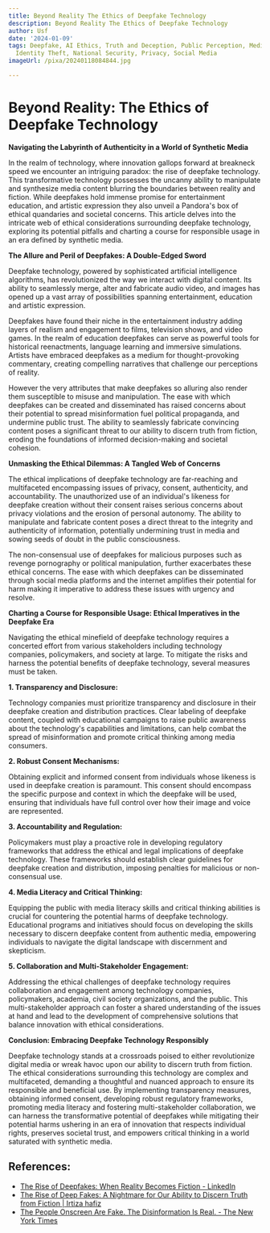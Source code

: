 ```yaml
---
title: Beyond Reality The Ethics of Deepfake Technology
description: Beyond Reality The Ethics of Deepfake Technology
author: Usf
date: '2024-01-09'
tags: Deepfake, AI Ethics, Truth and Deception, Public Perception, Media Manipulation,
  Identity Theft, National Security, Privacy, Social Media
imageUrl: /pixa/20240118084844.jpg

---
```

# Beyond Reality: The Ethics of Deepfake Technology

**Navigating the Labyrinth of  Authenticity in a World of Synthetic Media**

In the  realm of technology, where innovation gallops forward at breakneck speed we encounter an intriguing paradox: the rise of deepfake technology. This  transformative  technology possesses the  uncanny ability to manipulate and synthesize media content blurring the boundaries between reality and fiction. While deepfakes hold immense promise for  entertainment education, and artistic expression  they also unveil a  Pandora's  box of ethical quandaries and societal concerns. This article delves into the  intricate  web of  ethical considerations surrounding deepfake  technology, exploring its potential pitfalls and charting a course for responsible usage in an  era defined by synthetic media.

**The Allure and Peril of Deepfakes: A Double-Edged Sword**

Deepfake technology, powered by sophisticated artificial intelligence  algorithms,  has revolutionized the way we interact with digital content. Its ability to seamlessly  merge, alter and fabricate audio video, and images has opened up a vast array of possibilities spanning entertainment,  education and artistic expression.

Deepfakes  have found their niche in  the entertainment industry adding layers  of realism and engagement to films, television shows, and video games. In the realm of education deepfakes can serve as powerful tools for historical reenactments,  language learning and immersive simulations. Artists have embraced deepfakes  as a medium for thought-provoking commentary, creating compelling narratives that challenge our perceptions of reality.

However the very attributes that make deepfakes so alluring also render them susceptible to  misuse and manipulation. The ease with which deepfakes can be created and disseminated has raised concerns about their potential to spread misinformation fuel political propaganda, and  undermine public  trust. The ability to seamlessly fabricate  convincing content poses a significant threat to our ability to discern  truth from fiction, eroding the  foundations of informed decision-making  and societal cohesion.

**Unmasking the Ethical Dilemmas: A  Tangled Web of Concerns**

The ethical implications of  deepfake technology are far-reaching  and multifaceted encompassing issues of  privacy, consent, authenticity,  and accountability. The unauthorized use of an  individual's likeness for deepfake creation without their consent raises serious concerns about privacy  violations and the erosion of personal autonomy.  The ability to manipulate and fabricate  content  poses a direct threat to the integrity and  authenticity of information, potentially undermining trust in media and sowing seeds of doubt in the public consciousness.

The non-consensual use of deepfakes  for malicious  purposes such as revenge pornography  or political manipulation, further exacerbates these ethical concerns. The ease  with which  deepfakes can be disseminated through social media platforms and the internet amplifies their potential for harm making it imperative to address these issues with urgency and resolve.

**Charting a Course for Responsible Usage: Ethical Imperatives in the Deepfake Era**

Navigating the ethical minefield of deepfake technology  requires a concerted effort from various stakeholders including technology companies, policymakers, and society at large. To mitigate  the risks and harness the potential benefits of  deepfake technology, several measures must be taken.

**1.  Transparency and Disclosure:**

Technology companies must prioritize transparency and disclosure in their deepfake creation and distribution practices. Clear  labeling of deepfake content, coupled with educational campaigns  to raise public awareness about the technology's capabilities and limitations, can help combat the spread of misinformation and promote critical thinking  among media consumers.

**2. Robust Consent Mechanisms:**

Obtaining explicit and  informed consent from individuals whose likeness is used in deepfake creation is paramount. This consent should encompass the specific purpose and context in which the deepfake will be used, ensuring that individuals have full control over how their image and voice are  represented.

**3. Accountability and Regulation:**

Policymakers must play a proactive role in developing regulatory  frameworks that address the ethical and legal implications  of deepfake technology. These frameworks should establish clear guidelines for deepfake creation and distribution, imposing penalties for malicious or non-consensual use.

**4. Media Literacy and Critical  Thinking:**

Equipping the public with media literacy skills and  critical thinking abilities is crucial for countering the potential harms of deepfake technology. Educational  programs and initiatives should focus on developing the skills  necessary  to discern deepfake content from  authentic media, empowering individuals  to navigate the digital landscape  with  discernment and skepticism.

**5. Collaboration  and Multi-Stakeholder Engagement:**

Addressing the ethical challenges of deepfake technology requires collaboration and engagement among technology companies, policymakers,  academia, civil society organizations,  and the public. This multi-stakeholder approach can foster a shared understanding of the issues at hand  and lead to the development of comprehensive solutions that balance innovation with ethical considerations.

**Conclusion: Embracing Deepfake Technology  Responsibly**

Deepfake technology  stands at a crossroads poised to either revolutionize  digital media or wreak havoc upon our  ability to discern truth from fiction. The ethical considerations surrounding this technology are complex and  multifaceted, demanding a thoughtful and nuanced approach to ensure its responsible  and beneficial use. By implementing transparency  measures, obtaining informed consent, developing robust regulatory frameworks, promoting media literacy  and fostering multi-stakeholder collaboration,  we can harness  the transformative potential of deepfakes while mitigating their  potential harms ushering in an era of innovation that respects individual rights, preserves societal trust, and empowers critical thinking in a world saturated with synthetic media.

## References:
- [The Rise of Deepfakes: When Reality Becomes Fiction - LinkedIn](https://www.linkedin.com/pulse/rise-deepfakes-when-reality-becomes-fiction-neil-thomas)
- [The Rise of Deep Fakes: A Nightmare for Our Ability to Discern Truth from Fiction | Irtiza hafiz](https://irtizahafiz.medium.com/fake-it-til-you-make-it-the-dangers-of-deepfake-technology-9afbc5d26451)
- [The People Onscreen Are Fake. The Disinformation Is Real. - The New York Times](https://www.nytimes.com/2023/02/07/technology/artificial-intelligence-training-deepfake.html)
